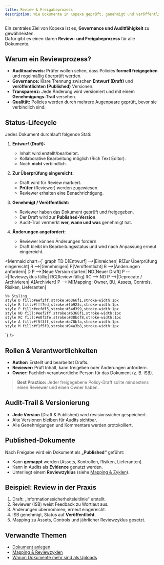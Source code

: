 ```yaml
---
title: Review & Freigabeprozess
description: Wie Dokumente in Kopexa geprüft, genehmigt und veröffentlicht werden
---
```


Ein zentrales Ziel von Kopexa ist es, **Governance und Auditfähigkeit** zu gewährleisten.  
Dafür gibt es einen klaren **Review- und Freigabeprozess** für alle Dokumente.

## Warum ein Reviewprozess?

- **Auditnachweis:** Prüfer wollen sehen, dass Policies **formell freigegeben** und regelmäßig überprüft werden.
- **Governance:** Klare Trennung zwischen **Entwurf (Draft)** und **veröffentlichten (Published)** Versionen.
- **Transparenz:** Jede Änderung wird versioniert und mit einem **Genehmigungs-Trail** versehen.
- **Qualität:** Policies werden durch mehrere Augenpaare geprüft, bevor sie verbindlich sind.

## Status-Lifecycle

Jedes Dokument durchläuft folgende Stati:

1. **Entwurf (Draft):**  
   - Inhalt wird erstellt/bearbeitet.
   - Kollaborative Bearbeitung möglich (Rich Text Editor).
   - Noch **nicht** verbindlich.

2. **Zur Überprüfung eingereicht:**  
   - Draft wird für Review markiert.
   - **Prüfer** (Reviewer) werden zugewiesen.
   - Reviewer erhalten eine Benachrichtigung.

3. **Genehmigt / Veröffentlicht:**  
   - Reviewer haben das Dokument geprüft und freigegeben.
   - Der Draft wird zur **Published-Version**.
   - Audit-Trail vermerkt **wer, wann und was** genehmigt hat.

4. **Änderungen angefordert:**  
   - Reviewer können Änderungen fordern.
   - Draft bleibt im Bearbeitungsstatus und wird nach Anpassung erneut eingereicht.

<Mermaid
  chart={`
graph TD
    D[Entwurf] -->|Einreichen| R[Zur Überprüfung eingereicht]
    R -->|Genehmigen| P[Veröffentlicht]
    R -->|Änderungen anfordern| D
    P -->|Neue Version starten| ND[Neuer Draft]
    P -->|Reviewzyklus fällig| RC[Review fällig]
    RC --> ND
    P -->|Deprecate / Archivieren| A[Archiviert]
    P --> M[Mapping: Owner, BU, Assets, Controls, Risiken, Lieferanten]

    %% Styling
    style D fill:#eef2ff,stroke:#6366f1,stroke-width:1px
    style R fill:#fff7ed,stroke:#fb923c,stroke-width:1px
    style P fill:#ecfdf5,stroke:#34d399,stroke-width:1px
    style ND fill:#eef2ff,stroke:#6366f1,stroke-width:1px
    style RC fill:#e0f2fe,stroke:#38bdf8,stroke-width:1px
    style A fill:#f5f3ff,stroke:#a78bfa,stroke-width:1px
    style M fill:#f1f5f9,stroke:#94a3b8,stroke-width:1px
`}
/>


## Rollen & Verantwortlichkeiten

- **Author:** Erstellt und bearbeitet Drafts.
- **Reviewer:** Prüft Inhalt, kann freigeben oder Änderungen anfordern.
- **Owner:** Fachlich verantwortliche Person für das Dokument (z. B. ISB).

> **Best Practice:** Jeder freigegebene Policy-Draft sollte mindestens einen Reviewer und einen Owner haben.

## Audit-Trail & Versionierung

- **Jede Version** (Draft & Published) wird revisionssicher gespeichert.
- Alte Versionen bleiben für Audits sichtbar.
- Alle Genehmigungen und Kommentare werden protokolliert.

## Published-Dokumente

Nach Freigabe wird ein Dokument als **„Published“** geführt:

- Kann **gemappt** werden (Assets, Kontrollen, Risiken, Lieferanten).
- Kann in Audits als **Evidence** genutzt werden.
- Unterliegt einem **Reviewzyklus** (siehe [Mapping & Zyklen](./mapping.mdx)).

## Beispiel: Review in der Praxis

1. Draft: „Informationssicherheitsleitlinie“ erstellt.
2. Reviewer (ISB) weist Feedback zu Wortlaut aus.
3. Änderungen übernommen, erneut eingereicht.
4. ISB genehmigt, Status auf **Veröffentlicht**.
5. Mapping zu Assets, Controls und jährlicher Reviewzyklus gesetzt.


## Verwandte Themen

- [Dokument anlegen](./create.mdx)
- [Mapping & Reviewzyklen](./mapping.mdx)
- [Warum Dokumente mehr sind als Uploads](./index.mdx)
